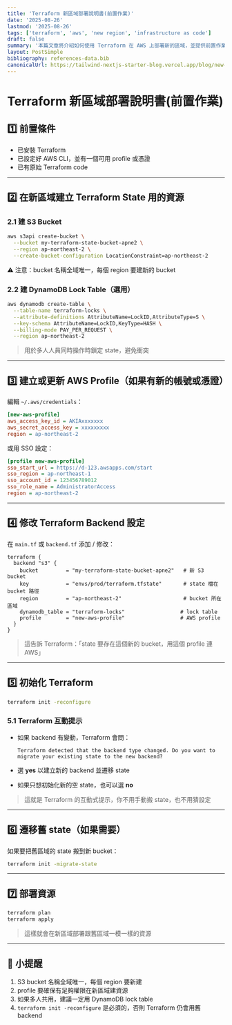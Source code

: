 ```yaml
---
title: 'Terraform 新區域部署說明書(前置作業)'
date: '2025-08-26'
lastmod: '2025-08-26'
tags: ['terraform', 'aws', 'new region', 'infrastructure as code']
draft: false
summary: '本篇文章將介紹如何使用 Terraform 在 AWS 上部署新的區域，並提供前置作業的詳細說明。'
layout: PostSimple
bibliography: references-data.bib
canonicalUrl: https://tailwind-nextjs-starter-blog.vercel.app/blog/new-features-in-v1/
---
```


# Terraform 新區域部署說明書(前置作業)

## 1️⃣ 前置條件

- 已安裝 Terraform
- 已設定好 AWS CLI，並有一個可用 profile 或憑證
- 已有原始 Terraform code

---

## 2️⃣ 在新區域建立 Terraform State 用的資源

### 2.1 建 S3 Bucket

```bash
aws s3api create-bucket \
  --bucket my-terraform-state-bucket-apne2 \
  --region ap-northeast-2 \
  --create-bucket-configuration LocationConstraint=ap-northeast-2
```

⚠️ 注意：bucket 名稱全域唯一，每個 region 要建新的 bucket

### 2.2 建 DynamoDB Lock Table（選用）

```bash
aws dynamodb create-table \
  --table-name terraform-locks \
  --attribute-definitions AttributeName=LockID,AttributeType=S \
  --key-schema AttributeName=LockID,KeyType=HASH \
  --billing-mode PAY_PER_REQUEST \
  --region ap-northeast-2
```

> 用於多人人員同時操作時鎖定 state，避免衝突

---

## 3️⃣ 建立或更新 AWS Profile（如果有新的帳號或憑證）

編輯 `~/.aws/credentials`：

```ini
[new-aws-profile]
aws_access_key_id = AKIAxxxxxxx
aws_secret_access_key = xxxxxxxxx
region = ap-northeast-2
```

或用 SSO 設定：

```ini
[profile new-aws-profile]
sso_start_url = https://d-123.awsapps.com/start
sso_region = ap-northeast-1
sso_account_id = 123456789012
sso_role_name = AdministratorAccess
region = ap-northeast-2
```

---

## 4️⃣ 修改 Terraform Backend 設定

在 `main.tf` 或 `backend.tf` 添加 / 修改：

```hcl
terraform {
  backend "s3" {
    bucket         = "my-terraform-state-bucket-apne2"   # 新 S3 bucket
    key            = "envs/prod/terraform.tfstate"       # state 檔在 bucket 路徑
    region         = "ap-northeast-2"                    # bucket 所在區域
    dynamodb_table = "terraform-locks"                  # lock table
    profile        = "new-aws-profile"                  # AWS profile
  }
}
```

> 這告訴 Terraform：「state 要存在這個新的 bucket，用這個 profile 連 AWS」

---

## 5️⃣ 初始化 Terraform

```bash
terraform init -reconfigure
```

### 5.1 Terraform 互動提示

- 如果 backend 有變動，Terraform 會問：

  ```
  Terraform detected that the backend type changed. Do you want to migrate your existing state to the new backend?
  ```

- 選 **yes** 以建立新的 backend 並遷移 state
- 如果只想初始化新的空 state，也可以選 **no**

> 這就是 Terraform 的互動式提示，你不用手動搬 state，也不用猜設定

---

## 6️⃣ 遷移舊 state（如果需要）

如果要把舊區域的 state 搬到新 bucket：

```bash
terraform init -migrate-state
```

---

## 7️⃣ 部署資源

```bash
terraform plan
terraform apply
```

> 這樣就會在新區域部署跟舊區域一模一樣的資源

---

## 🔑 小提醒

1. S3 bucket 名稱全域唯一，每個 region 要新建
2. profile 要確保有足夠權限在新區域建資源
3. 如果多人共用，建議一定用 DynamoDB lock table
4. `terraform init -reconfigure` 是必須的，否則 Terraform 仍會用舊 backend
